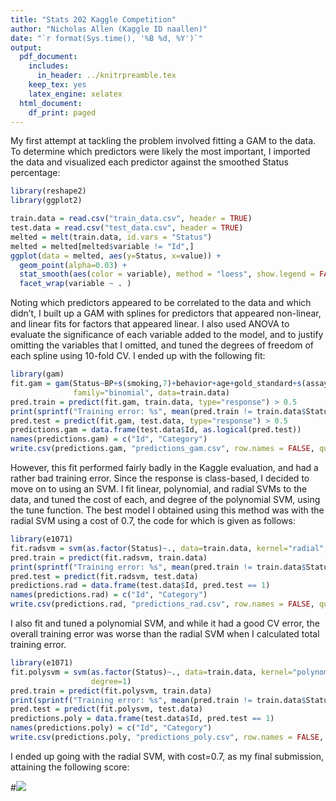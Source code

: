 ---
title: "Stats 202 Kaggle Competition"
author: "Nicholas Allen (Kaggle ID naallen)"
date: "`r format(Sys.time(), '%B %d, %Y')`"
output:
  pdf_document:
    includes:
      in_header: ../knitrpreamble.tex
    keep_tex: yes
    latex_engine: xelatex
  html_document:
    df_print: paged
---

My first attempt at tackling the problem involved fitting a GAM to the data. To determine which predictors were likely the most important, I imported the data and visualized each predictor against the smoothed Status percentage:

```{r}
library(reshape2)
library(ggplot2)

train.data = read.csv("train_data.csv", header = TRUE)
test.data = read.csv("test_data.csv", header = TRUE)
melted = melt(train.data, id.vars = "Status")
melted = melted[melted$variable != "Id",]
ggplot(data = melted, aes(y=Status, x=value)) +
  geom_point(alpha=0.03) +
  stat_smooth(aes(color = variable), method = "loess", show.legend = FALSE) + 
  facet_wrap(variable ~ . )
```

Noting which predictors appeared to be correlated to the data and which didn't, I built up a GAM with splines for predictors that appeared non-linear, and linear fits for factors that appeared linear. I also used ANOVA to evaluate the significance of each variable added to the model, and to justify omitting the variables that I omitted, and tuned the degrees of freedom of each spline using 10-fold CV. I ended up with the following fit:

```{r}
library(gam)
fit.gam = gam(Status~BP+s(smoking,7)+behavior+age+gold_standard+s(assay,7)+s(alcohol,3), 
              family="binomial", data=train.data)
pred.train = predict(fit.gam, train.data, type="response") > 0.5
print(sprintf("Training error: %s", mean(pred.train != train.data$Status)))
pred.test = predict(fit.gam, test.data, type="response") > 0.5
predictions.gam = data.frame(test.data$Id, as.logical(pred.test))
names(predictions.gam) = c("Id", "Category")
write.csv(predictions.gam, "predictions_gam.csv", row.names = FALSE, quote = FALSE)
```

However, this fit performed fairly badly in the Kaggle evaluation, and had a rather bad training error. Since the response is class-based, I decided to move on to using an SVM. I fit linear, polynomial, and radial SVMs to the data, and tuned the cost of each, and degree of the polynomial SVM, using the tune function. The best model I obtained using this method was with the radial SVM using a cost of 0.7, the code for which is given as follows:

```{r}
library(e1071)
fit.radsvm = svm(as.factor(Status)~., data=train.data, kernel="radial", cost=0.7)
pred.train = predict(fit.radsvm, train.data)
print(sprintf("Training error: %s", mean(pred.train != train.data$Status)))
pred.test = predict(fit.radsvm, test.data)
predictions.rad = data.frame(test.data$Id, pred.test == 1)
names(predictions.rad) = c("Id", "Category")
write.csv(predictions.rad, "predictions_rad.csv", row.names = FALSE, quote = FALSE)
```

I also fit and tuned a polynomial SVM, and while it had a good CV error, the overall training error was worse than the radial SVM when I calculated total training error.

```{r}
library(e1071)
fit.polysvm = svm(as.factor(Status)~., data=train.data, kernel="polynomial", cost=0.1, 
                  degree=1)
pred.train = predict(fit.polysvm, train.data)
print(sprintf("Training error: %s", mean(pred.train != train.data$Status)))
pred.test = predict(fit.polysvm, test.data)
predictions.poly = data.frame(test.data$Id, pred.test == 1)
names(predictions.poly) = c("Id", "Category")
write.csv(predictions.poly, "predictions_poly.csv", row.names = FALSE, quote = FALSE)
```

I ended up going with the radial SVM, with cost=0.7, as my final submission, attaining the following score:

#![](score.png)
